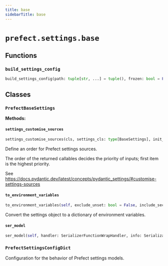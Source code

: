 ```yaml
---
title: base
sidebarTitle: base
---
```


# `prefect.settings.base`

## Functions

### `build_settings_config` <sup><a href="https://github.com/prefecthq/prefect/blob/main/src/prefect/settings/base.py#L214"><Icon icon="github" size="14" /></a></sup>

```python
build_settings_config(path: tuple[str, ...] = tuple(), frozen: bool = False) -> PrefectSettingsConfigDict
```

## Classes

### `PrefectBaseSettings` <sup><a href="https://github.com/prefecthq/prefect/blob/main/src/prefect/settings/base.py#L31"><Icon icon="github" size="14" /></a></sup>

**Methods:**

#### `settings_customise_sources` <sup><a href="https://github.com/prefecthq/prefect/blob/main/src/prefect/settings/base.py#L33"><Icon icon="github" size="14" /></a></sup>

```python
settings_customise_sources(cls, settings_cls: type[BaseSettings], init_settings: PydanticBaseSettingsSource, env_settings: PydanticBaseSettingsSource, dotenv_settings: PydanticBaseSettingsSource, file_secret_settings: PydanticBaseSettingsSource) -> tuple[PydanticBaseSettingsSource, ...]
```

Define an order for Prefect settings sources.

The order of the returned callables decides the priority of inputs; first item is the highest priority.

See https://docs.pydantic.dev/latest/concepts/pydantic_settings/#customise-settings-sources


#### `to_environment_variables` <sup><a href="https://github.com/prefecthq/prefect/blob/main/src/prefect/settings/base.py#L91"><Icon icon="github" size="14" /></a></sup>

```python
to_environment_variables(self, exclude_unset: bool = False, include_secrets: bool = True, include_aliases: bool = False) -> dict[str, str]
```

Convert the settings object to a dictionary of environment variables.


#### `ser_model` <sup><a href="https://github.com/prefecthq/prefect/blob/main/src/prefect/settings/base.py#L134"><Icon icon="github" size="14" /></a></sup>

```python
ser_model(self, handler: SerializerFunctionWrapHandler, info: SerializationInfo) -> Any
```

### `PrefectSettingsConfigDict` <sup><a href="https://github.com/prefecthq/prefect/blob/main/src/prefect/settings/base.py#L179"><Icon icon="github" size="14" /></a></sup>


Configuration for the behavior of Prefect settings models.

